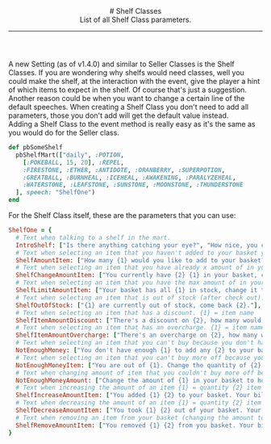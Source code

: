 <header>
  # Shelf Classes 
  <br/>
  List of all Shelf Class parameters.

  ---
</header>

A new Setting (as of v1.4.0) and similar to Seller Classes is the Shelf Classes. If you are wondering why shelfs would need classes, well you could make the shelf, at the interaction with the event, give the player a hint of which items to expect in the shelf. Of course that's just a suggestion. Another reason could be when you want to change a certain line of the default speeches. When creating a Shelf Class you don't need to add all parameters, those you don't add will get the default value instead.
<br/>
Adding a Shelf Class to the event method is really easy as it's the same as you would do for the Seller class. 
<br/>
```ruby
def pbSomeShelf
  pbShelfMart(["daily", :POTION,
    [:POKEBALL, 15, 20], :REPEL,
    :FIRESTONE, :ETHER, :ANTIDOTE, :ORANBERRY, :SUPERPOTION,
    :GREATBALL, :BURNHEAL, :ICEHEAL, :AWAKENING, :PARALYZEHEAL,
    :WATERSTONE, :LEAFSTONE, :SUNSTONE, :MOONSTONE, :THUNDERSTONE
  ], speech: "ShelfOne")
end
```
For the Shelf Class itself, these are the parameters that you can use:
<br/>
```ruby
ShelfOne = {
  # Text when talking to a shelf in the mart.
  IntroShelf: ["Is there anything catching your eye?", "How nice, you can buy items from the shelf now too! :P"],
  # Text when selecting an item that you haven't added to your basket yet. {1} = item name
  ShelfAmountItem: ["How many {1} would you like to add to your basket?"],
  # Text when selecting an item that you have already x amount of in your basket. {1} = item name {2} = amount of that item.
  ShelfChangeAmountItem: ["You currently have {2} {1} in your basket, change it to how many?"],
  # Text when selecting an item that you have the max amount of in your basket (only when using item limits for that item). {1} item name
  ShelfLimitAmountItem: ["Your basket has all {1} in stock, change it to how many?"],
  # Text when selecting an item that is out of stock (after check out). {1} = item name (plural) {2} = time in days (tomorrow, in 2 days, in x days, in a week, next week etc.)
  ShelfOutOfStock: ["{1} are currently out of stock, come back {2}."],
  # Text when selecting an item that has a discount. {1} = item name
  ShelfItemAmountDiscount: ["There's a discount on {2}, how many would you like?"],
  # Text when selecting an item that has an overcharge. {1} = item name
  ShelfItemAmountOvercharge: ["There's an overcharge on {2}, how many would you like?"],
  # Text when selecting an item that you can't buy because you don't have enough money. {1} = currency {2} item name (plural)
  NotEnoughMoney: ["You don't have enough {1} to add any {2} to your basket."],
  # Text when selecting an item that you can't buy more off because you don't have enough money. {1} = currency {2} = item name (plural).
  NotEnoughMoneyItem: ["You are out of {1}. Change the quantity of {2} you have in your basket?"],
  # Text when changing amount of item that you couldn't buy more off because you don't have enough money. {1} = item name (plural)
  NotEnoughMoneyAmount: ["Change the amount of {1} in your basket to how many?"],
  # Text when increasing the amount of an item {1} = quantity {2} item name {3} bill increased by x amount.
  ShelfIncreaseAmountItem: ["You added {1} {2} to your basket. Your bill was increased by {3}", "{1} {2} have been added to your basket. Your bill was increased by {3}"],
  # Text when decreasing the amount of an item {1} = quantity {2} item name {3} bill decreased by x amount.
  ShelfDecreaseAmountItem: ["You took {1} {2} out of your basket. Your bill was decreased by {3}"],
  # Text when removing an item from your basket (changing the amount to 0). {1} = quantity {2} item name {3} bill decreased by x amount.
  ShelfRemoveAmountItem: ["You removed {1} {2} from you basket. Your bill was decreased by {3}", "{1} {2} were removed from your basket. Your bill has decrease by {3}"],
}
```